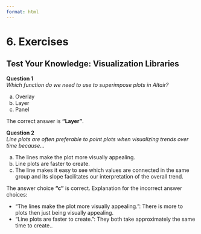 ```yaml
---
format: html
---
```


# 6. Exercises

## Test Your Knowledge: Visualization Libraries

**Question 1**<br>
*Which function do we need to use to superimpose plots in Altair?*

a) Overlay
a) Layer
a) Panel


::: {.callout-tip title="Solution" collapse="true"}
The correct answer is **"Layer"**.
:::

**Question 2**<br>
*Line plots are often preferable to point plots when visualizing trends over time because…*

a) The lines make the plot more visually appealing.
a) Line plots are faster to create.
a) The line makes it easy to see which values are connected in the same group and its slope facilitates our interpretation of the overall trend.

::: {.callout-tip title="Solution" collapse="true"}
The answer choice **"c"** is correct. Explanation for the incorrect answer choices:

- "The lines make the plot more visually appealing.": There is more to plots then just being visually appealing.<br>
- "Line plots are faster to create.": They both take approximately the same time to create..<br>
:::
